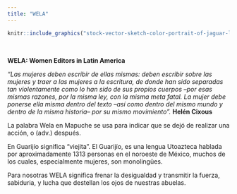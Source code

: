 ```yaml
---
title: "WELA"
---
```


```r
knitr::include_graphics("stock-vector-sketch-color-portrait-of-jaguar-looking.jpg")

```


<!-- Global site tag (gtag.js) - Google Analytics -->
<script async src="https://www.googletagmanager.com/gtag/js?id=UA-168723787-1"></script>
<script>
  window.dataLayer = window.dataLayer || [];
  function gtag(){dataLayer.push(arguments);}
  gtag('js', new Date());

  gtag('config', 'UA-168723787-1');
</script>

<br>



**WELA: Women Editors in Latin America** 

_"Las mujeres deben escribir de ellas mismas: deben escribir sobre las mujeres y traer
a las mujeres a la escritura, de donde han sido separadas tan violentamente como
lo han sido de sus propios cuerpos –por esas mismas razones, por la misma ley,
con la misma meta fatal. La mujer debe ponerse ella misma dentro del texto –así
como dentro del mismo mundo y dentro de la misma historia– por su mismo movimiento"._
__Helén Cixous__


La palabra Wela en Mapuche se usa para indicar que se dejó de realizar una acción, o (adv.) después. 

En Guarijío significa "viejita". El Guarijío, es una lengua Utoazteca hablada por aproximadamente 1313 personas en el noroeste de México, muchos de los cuales, especialmente mujeres, son monolingües.

Para nosotras WELA significa frenar la desigualdad y transmitir la fuerza, sabiduria, y lucha que destellan los ojos de nuestras abuelas. 
